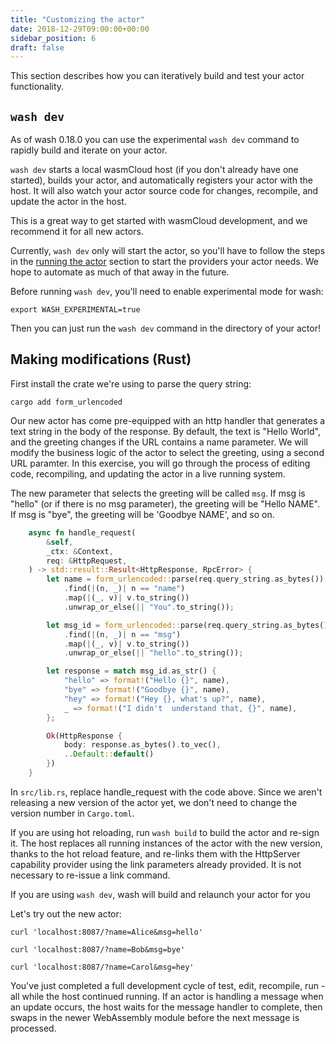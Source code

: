```yaml
---
title: "Customizing the actor"
date: 2018-12-29T09:00:00+00:00
sidebar_position: 6
draft: false
---
```


This section describes how you can iteratively build and test your actor functionality.

## `wash dev`

As of wash 0.18.0 you can use the experimental `wash dev` command to rapidly build and iterate on
your actor.

`wash dev` starts a local wasmCloud host (if you don't already have one started), builds your actor,
and automatically registers your actor with the host. It will also watch your actor source code for
changes, recompile, and update the actor in the host.

This is a great way to get started with wasmCloud development, and we recommend it for all new
actors.

Currently, `wash dev` only will start the actor, so you'll have to follow the steps in the [running
the actor](./run) section to start the providers your actor needs. We hope to automate as much of
that away in the future.

Before running `wash dev`, you'll need to enable experimental mode for wash:

```shell
export WASH_EXPERIMENTAL=true
```

Then you can just run the `wash dev` command in the directory of your actor!

## Making modifications (Rust)

First install the crate we're using to parse the query string:

```shell
cargo add form_urlencoded
```

Our new actor has come pre-equipped with an http handler that generates a text string in the body of the response. By default, the text is "Hello World", and the greeting changes if the URL contains a name parameter. We will modify the business logic of the actor to select the greeting, using a second URL paramter. In this exercise, you will go through the process of editing code, recompiling, and updating the actor in a live running system.

The new parameter that selects the greeting will be called `msg`. If msg is "hello" (or if there is no msg parameter), the greeting will be "Hello NAME". If msg is "bye", the greeting will be 'Goodbye NAME', and so on.

```rust
    async fn handle_request(
        &self,
        _ctx: &Context,
        req: &HttpRequest,
    ) -> std::result::Result<HttpResponse, RpcError> {
        let name = form_urlencoded::parse(req.query_string.as_bytes())
            .find(|(n, _)| n == "name")
            .map(|(_, v)| v.to_string())
            .unwrap_or_else(|| "You".to_string());

        let msg_id = form_urlencoded::parse(req.query_string.as_bytes())
            .find(|(n, _)| n == "msg")
            .map(|(_, v)| v.to_string())
            .unwrap_or_else(|| "hello".to_string());

        let response = match msg_id.as_str() {
            "hello" => format!("Hello {}", name),
            "bye" => format!("Goodbye {}", name),
            "hey" => format!("Hey {}, what's up?", name),
            _ => format!("I didn't  understand that, {}", name),
        };

        Ok(HttpResponse {
            body: response.as_bytes().to_vec(),
            ..Default::default()
        })
    }
```

In `src/lib.rs`, replace handle_request with the code above. Since we aren't releasing a new version of the actor yet, we don't need to change the version number in `Cargo.toml`.

If you are using hot reloading, run `wash build` to build the actor and re-sign it. The host replaces all running instances of the actor with the new version, thanks to the hot reload feature, and re-links them with the HttpServer capability provider using the link parameters already provided. It is not necessary to re-issue a link command.

If you are using `wash dev`, wash will build and relaunch your actor for you

Let's try out the new actor:

```shell
curl 'localhost:8087/?name=Alice&msg=hello'
```

```shell
curl 'localhost:8087/?name=Bob&msg=bye'
```

```shell
curl 'localhost:8087/?name=Carol&msg=hey'
```

You've just completed a full development cycle of test, edit, recompile, run - all while the host continued running. If an actor is handling a message when an update occurs, the host waits for the message handler to complete, then swaps in the newer WebAssembly module before the next message is processed.
